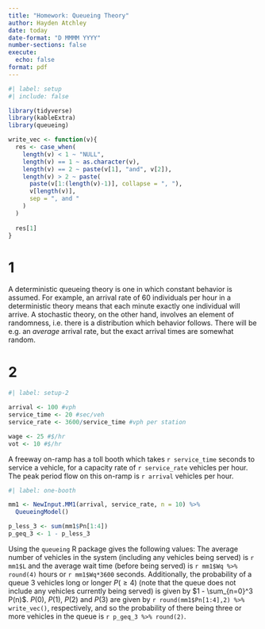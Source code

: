 ```yaml
---
title: "Homework: Queueing Theory"
author: Hayden Atchley
date: today
date-format: "D MMMM YYYY"
number-sections: false
execute: 
  echo: false
format: pdf
---
```


```r
#| label: setup
#| include: false

library(tidyverse)
library(kableExtra)
library(queueing)

write_vec <- function(v){
  res <- case_when(
    length(v) < 1 ~ "NULL",
    length(v) == 1 ~ as.character(v),
    length(v) == 2 ~ paste(v[1], "and", v[2]),
    length(v) > 2 ~ paste(
      paste(v[1:(length(v)-1)], collapse = ", "),
      v[length(v)],
      sep = ", and "
    )
  )
  
  res[1]
}
```

# 1

A deterministic queueing theory is one in which constant behavior is assumed.
For example, an arrival rate of 60 individuals per hour in a deterministic theory means that each minute exactly one individual will arrive.
A stochastic theory, on the other hand, involves an element of randomness, i.e. there is a distribution which behavior follows. There will be e.g. an *average* arrival rate, but the exact arrival times are somewhat random.

# 2

```r
#| label: setup-2

arrival <- 100 #vph
service_time <- 20 #sec/veh
service_rate <- 3600/service_time #vph per station

wage <- 25 #$/hr
vot <- 10 #$/hr
```

A freeway on-ramp has a toll booth which takes `r service_time` seconds to service a vehicle, for a capacity rate of `r service_rate` vehicles per hour.
The peak period flow on this on-ramp is `r arrival` vehicles per hour.

```r
#| label: one-booth

mm1 <- NewInput.MM1(arrival, service_rate, n = 10) %>% 
  QueueingModel()

p_less_3 <- sum(mm1$Pn[1:4])
p_geq_3 <- 1 - p_less_3
```

Using the `queueing` R package gives the following values:
The average number of vehicles in the system (including any vehicles being served) is `r mm1$L` and the average wait time (before being served) is `r mm1$Wq %>% round(4)` hours or `r mm1$Wq*3600` seconds.
Additionally, the probability of a queue 3 vehicles long or longer $P(\geq 4)$ (note that the queue does not include any vehicles currently being served) is given by $1 - \sum_{n=0}^3 P(n)$.
$P(0)$, $P(1)$, $P(2)$ and $P(3)$ are given by `r round(mm1$Pn[1:4],2) %>% write_vec()`, respectively, and so the probability of there being three or more vehicles in the queue is `r p_geq_3 %>% round(2)`.
